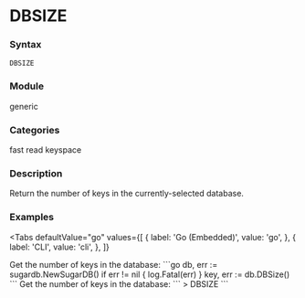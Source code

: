 
# DBSIZE

### Syntax
```
DBSIZE
```

### Module
<span className="acl-category">generic</span>

### Categories 
<span className="acl-category">fast</span>
<span className="acl-category">read</span>
<span className="acl-category">keyspace</span>

### Description
Return the number of keys in the currently-selected database.

### Examples

<Tabs
  defaultValue="go"
  values={[
    { label: 'Go (Embedded)', value: 'go', },
    { label: 'CLI', value: 'cli', },
  ]}
>
  <TabItem value="go">
  Get the number of keys in the database:
  ```go
  db, err := sugardb.NewSugarDB()
  if err != nil {
    log.Fatal(err)
  }
  key, err := db.DBSize()
  ```
  </TabItem>
  <TabItem value="cli">
  Get the number of keys in the database:
  ```
  > DBSIZE
  ```
  </TabItem>
</Tabs> 